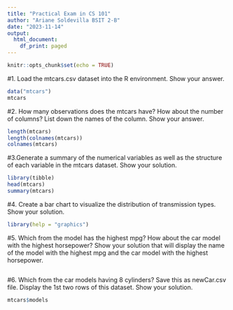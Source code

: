 ```yaml
---
title: "Practical Exam in CS 101"
author: "Ariane Soldevilla BSIT 2-B"
date: "2023-11-14"
output:
  html_document:
    df_print: paged
---
```


```r
knitr::opts_chunk$set(echo = TRUE)
```
#1. Load the mtcars.csv dataset into the R environment. Show your answer.
```r
data("mtcars")
mtcars
```

#2. How many observations does the mtcars have? How about the number of columns? List down the names of the column. Show your answer.
```r
length(mtcars)
length(colnames(mtcars))
colnames(mtcars)
```


#3.Generate a summary of the numerical variables as well as the structure of each variable in the mtcars dataset. Show your solution.

```r
library(tibble)
head(mtcars)
summary(mtcars)
```

#4. Create a bar chart to visualize the distribution of transmission types. Show your solution.
```r
library(help = "graphics")
```

#5. Which from the model has the highest mpg? How about the car model with the highest horsepower? Show your solution that will display the name of the model with the highest mpg and the car model with the highest horsepower.
```r
```

#6. Which from the car models having 8 cylinders? Save this as newCar.csv file. Display the 1st two rows of this dataset. Show your solution.
```r
mtcars$models
```



